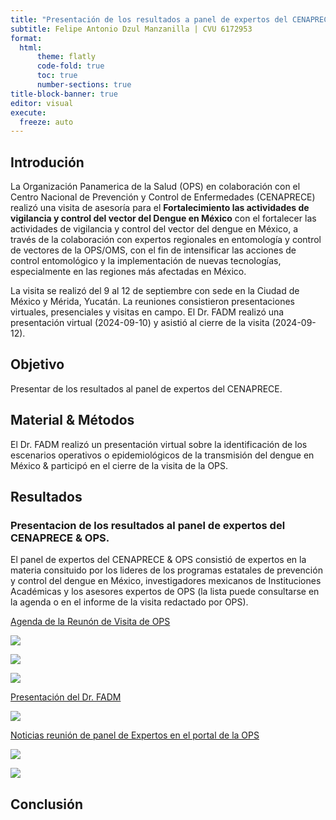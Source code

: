 ```yaml
---
title: "Presentación de los resultados a panel de expertos del CENAPRECE"
subtitle: Felipe Antonio Dzul Manzanilla | CVU 6172953
format: 
  html:
      theme: flatly
      code-fold: true
      toc: true
      number-sections: true
title-block-banner: true
editor: visual
execute:
  freeze: auto
---
```


## Introdución

La Organización Panamerica de la Salud (OPS) en colaboración con el Centro Nacional de Prevención y Control de Enfermedades (CENAPRECE) realizó una visita de asesoría para el **Fortalecimiento las actividades de vigilancia y control del vector del Dengue en México** con el fortalecer las actividades de vigilancia y control del vector del dengue en México, a través de la colaboración con expertos regionales en entomología y control de vectores de la OPS/OMS, con el fin de intensificar las acciones de control entomológico y la implementación de nuevas tecnologías, especialmente en las regiones más afectadas en México.

La visita se realizó del 9 al 12 de septiembre con sede en la Ciudad de México y Mérida, Yucatán. La reuniones consistieron presentaciones virtuales, presenciales y visitas en campo. El Dr. FADM realizó una presentación virtual (2024-09-10) y asistió al cierre de la visita (2024-09-12).

## Objetivo
Presentar de los resultados al panel de expertos del CENAPRECE.

## Material & Métodos

El Dr. FADM realizó un presentación virtual sobre la identificación de los escenarios operativos o epidemiológicos de la transmisión del dengue en México & participó en el cierre de la visita de la OPS.

## Resultados

### Presentacion de los resultados al panel de expertos del CENAPRECE & OPS.

El panel de expertos del CENAPRECE & OPS consistió de expertos en la materia consituido por los lideres de los programas estatales de prevención y control del dengue en México, investigadores mexicanos de Instituciones Académicas y los asesores expertos de OPS (la lista puede consultarse en la agenda o en el informe de la visita redactado por OPS).


[Agenda de la Reunón de Visita de OPS]()

[![](agenda1.png)]()

[![](agenda2.png)]()

[![](agenda3.png)]()


[Presentación del Dr. FADM](https://imaginative-licorice-e8a663.netlify.app)

[![](caratula_presentacion.png)](https://imaginative-licorice-e8a663.netlify.app)


[Noticias reunión de panel de Expertos en el portal de la OPS](https://www.paho.org/es/noticias/24-9-2024-mexico-ops-fortalecen-cooperacion-tecnica-para-control-vector-dengue) 


[![](https://www.paho.org/sites/default/files/colaboracion-ops-dengue-2024-mex-02-1400x666_0.jpg)]()


[![](https://www.paho.org/sites/default/files/colaboracion-ops-dengue-2024-mex-03-1400x933_0.jpg)]()





## Conclusión